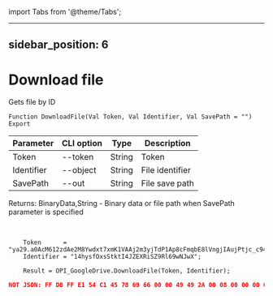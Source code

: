 ﻿import Tabs from '@theme/Tabs';

---
sidebar_position: 6
---

# Download file
 Gets file by ID



`Function DownloadFile(Val Token, Val Identifier, Val SavePath = "") Export`

  | Parameter | CLI option | Type | Description |
  |-|-|-|-|
  | Token | --token | String | Token |
  | Identifier | --object | String | File identifier |
  | SavePath | --out | String | File save path |

  
  Returns:  BinaryData,String - Binary data or file path when SavePath parameter is specified

<br/>




```bsl title="Code example"
    Token      = "ya29.a0AcM612zdAe2M8Ywdxt7xmK1VAAj2m3yjTdP1Ap8cFmqbE8lVngjIAujPtjc_c94MCuKNLfn7MSssBd6NfMXDQDrHMUv7Fgjp7cjuXk68n...";
    Identifier = "14hysfOxsStktI4JZEXRiSZ9Rl69wNJwX";

    Result = OPI_GoogleDrive.DownloadFile(Token, Identifier);
```
 



```json title="Result"
NOT JSON: FF D8 FF E1 54 C1 45 78 69 66 00 00 49 49 2A 00 08 00 00 00 0B 00 0E 01 02 00 20 00 00 00 92 00 00 00 0F 01 02 00 05 00 00 00 B2 00 00 00 10 01 02 00 07 00 00 00 B8 00 00 00 12 01 03 00 01 00…
```
